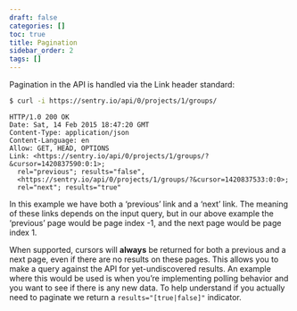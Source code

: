 ```yaml
---
draft: false
categories: []
toc: true
title: Pagination
sidebar_order: 2
tags: []
---
```


Pagination in the API is handled via the Link header standard:

```bash
$ curl -i https://sentry.io/api/0/projects/1/groups/
```

```http
HTTP/1.0 200 OK
Date: Sat, 14 Feb 2015 18:47:20 GMT
Content-Type: application/json
Content-Language: en
Allow: GET, HEAD, OPTIONS
Link: <https://sentry.io/api/0/projects/1/groups/?&cursor=1420837590:0:1>;
  rel="previous"; results="false",
  <https://sentry.io/api/0/projects/1/groups/?&cursor=1420837533:0:0>;
  rel="next"; results="true"
```

In this example we have both a ‘previous’ link and a ‘next’ link. The meaning of these links depends on the input query, but in our above example the ‘previous’ page would be page index -1, and the next page would be page index 1.

When supported, cursors will **always** be returned for both a previous and a next page, even if there are no results on these pages. This allows you to make a query against the API for yet-undiscovered results. An example where this would be used is when you’re implementing polling behavior and you want to see if there is any new data. To help understand if you actually need to paginate we return a `results="[true|false]"` indicator.
